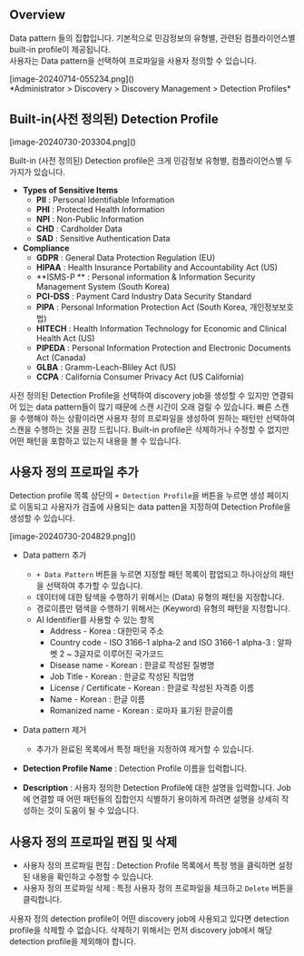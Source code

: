 
## Overview

Data pattern 들의 집합입니다. 기본적으로 민감정보의 유형별, 관련된 컴플라이언스별 built-in profile이 제공됩니다.<br/>사용자는 Data pattern을 선택하여 프로파일을 사용자 정의할 수 있습니다.
<p align="center">
<div>[image-20240714-055234.png]()</div>
*Administrator &gt; Discovery &gt; Discovery Management &gt; Detection Profiles*
</p>


## Built-in(사전 정의된) Detection Profile

<p align="center">
<div>[image-20240730-203304.png]()</div>
</p>

Built-in (사전 정의된) Detection profile은 크게 민감정보 유형별, 컴플라이언스별 두가지가 있습니다.

*  **Types of Sensitive Items** 
    *  **PII**  : Personal Identifiable Information
    *  **PHI**  : Protected Health Information
    *  **NPI**  : Non-Public Information
    *  **CHD**  : Cardholder Data
    *  **SAD**  : Sensitive Authentication Data
*  **Compliance** 
    *  **GDPR**  : General Data Protection Regulation (EU)
    *  **HIPAA**  : Health Insurance Portability and Accountability Act (US)
    *  **ISMS-P ** : Personal information & Information Security Management System (South Korea)
    *  **PCI-DSS**  : Payment Card Industry Data Security Standard
    *  **PIPA**  : Personal Information Protection Act (South Korea, 개인정보보호법)
    *  **HITECH**  : Health Information Technology for Economic and Clinical Health Act (US)
    *  **PIPEDA**  : Personal Information Protection and Electronic Documents Act (Canada)
    *  **GLBA**  : Gramm-Leach-Bliley Act (US)
    *  **CCPA**  : California Consumer Privacy Act (US California)

<Callout type="important">
사전 정의된 Detection Profile을 선택하여 discovery job을 생성할 수 있지만 연결되어 있는 data pattern들이 많기 때문에 스캔 시간이 오래 걸릴 수 있습니다. 빠른 스캔을 수행해야 하는 상황이라면 사용자 정의 프로파일을 생성하여 원하는 패턴만 선택하여 스캔을 수행하는 것을 권장 드립니다.
</Callout>

<Callout type="info">
Built-in profile은 삭제하거나 수정할 수 없지만 어떤 패턴을 포함하고 있는지 내용을 볼 수 있습니다.
</Callout>


## 사용자 정의 프로파일 추가

Detection profile 목록 상단의 `+ Detection Profile`을 버튼을 누르면 생성 페이지로 이동되고 사용자가 검출에 사용되는 data patten을 지정하여 Detection Profile을 생성할 수 있습니다.
<p align="center">
<div>[image-20240730-204829.png]()</div>
</p>

* Data pattern 추가
    * `+ Data Pattern` 버튼을 누르면 지정할 패턴 목록이 팝업되고 하나이상의 패턴을 선택하여 추가할 수 있습니다.
    * 데이터에 대한 탐색을 수행하기 위해서는 (Data) 유형의 패턴을 지정합니다.
    * 경로이름만 탬색을 수행하기 위해서는 (Keyword) 유형의 패턴을 지정합니다.
    * AI Identifier를 사용할 수 있는 항목 
        * Address - Korea : 대한민국 주소
        * Country code - ISO 3166-1 alpha-2 and ISO 3166-1 alpha-3 : 알파벳 2 ~ 3글자로 이루어진 국가코드
        * Disease name - Korean : 한글로 작성된 질병명
        * Job Title - Korean : 한글로 작성된 직업명
        * License / Certificate - Korean : 한글로 작성된 자격증 이름
        * Name - Korean : 한글 이름
        * Romanized name - Korean : 로마자 표기된 한글이름<br/>

* Data pattern 제거
    * 추가가 완료된 목록에서 특정 패턴을 지정하여 제거할 수 있습니다. <br/>  
*  **Detection Profile Name**  : Detection Profile 이름을 입력합니다.
*  **Description**  : 사용자 정의한 Detection Profile에 대한 설명을 입력합니다. Job에 연결할 때 어떤 패턴들의 집합인지 식별하기 용이하게 하려면 설명을 상세히 작성하는 것이 도움이 될 수 있습니다.


## 사용자 정의 프로파일 편집 및 삭제

* 사용자 정의 프로파일 편집 : Detection Profile 목록에서 특정 행을 클릭하면 설정된 내용을 확인하고 수정할 수 있습니다.<br/> 
* 사용자 정의 프로파일 삭제 : 특정 사용자 정의 프로파일을 체크하고 `Delete` 버튼을 클릭합니다.<br/> 

<Callout type="important">
사용자 정의 detection profile이 어떤 discovery job에 사용되고 있다면 detection profile을 삭제할 수 없습니다. 삭제하기 위해서는 먼저 discovery job에서 해당 detection profile을 제외해야 합니다.
</Callout>


